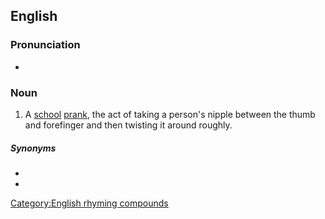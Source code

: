 ==English==

===Pronunciation===
* {{audio|en|En-au-nipple cripple.ogg|Audio (AU)}}

===Noun===
{{en-noun}}

# {{lb|en|slang}} A [[school]] [[prank]], the act of taking a person's nipple between the thumb and forefinger and then twisting it around roughly.

=====Synonyms=====
* {{l|en|purple nurple}}
* {{l|en|titty twister}}

[[Category:English rhyming compounds]]